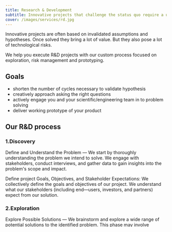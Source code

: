 ```yaml
---
title: Research & Development
subtitle: Innovative projects that challenge the status quo require a unique and flexible process that encourages exploration and effectively manages risks.
cover: /images/services/rd.jpg
---
```

Innovative projects are often based on invalidated assumptions and hypotheses. Once solved they bring a lot of value. But they also pose a lot of technological risks.

We help you execute R&D projects with our custom process focused on exploration, risk management and prototyping.

## Goals

- shorten the number of cycles necessary to validate hypothesis
- creatively approach asking the right questions
- actively engage you and your scientific/engineering team in to problem solving
- deliver working prototype of your product


## Our R&D process

### 1.Discovery

Define and Understand the Problem — We start by thoroughly understanding the problem we intend to solve. We engage with stakeholders, conduct interviews, and gather data to gain insights into the problem's scope and impact.

Define project Goals, Objectives, and Stakeholder Expectations: We collectively define the goals and objectives of our project. We understand what our stakeholders (including end—users, investors, and partners) expect from our solution.

### 2.Exploration

Explore Possible Solutions — We brainstorm and explore a wide range of potential solutions to the identified problem. This phase may involve conducting user tests or engaging with potential users to gather feedback and refine our ideas.

Market Research — We analyze the market to identify trends, customer needs, and competitors. We determine the feasibility of our solution in the current market landscape.

Scientific Literature Research — If our solution involves advanced technology, we delve into scientific literature to understand the state of the art and potential breakthroughs in the field.

### 3.Prototyping and Testing

Iterate Through Prototyping — We collectively develop prototypes or proof—of—concepts (PoCs) to test different aspects of our solution. We iterate and refine our prototypes based on feedback.

PoCs Implementation — We implement more advanced PoCs to validate the technical feasibility of our solution. This may involve research and development activities.

Risk Assessment Testing — We attack the riskiest parts of the product to validate the client’s or our own assumptions. We do that by performing a RAT test (Riskiest Assumption Test).
